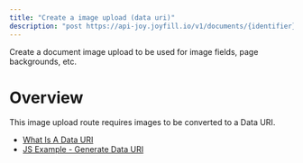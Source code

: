 ```yaml
---
title: "Create a image upload (data uri)"
description: "post https://api-joy.joyfill.io/v1/documents/{identifier}/files/datauri"
---
```


Create a document image upload to be used for image fields, page backgrounds, etc.

# Overview

This image upload route requires images to be converted to a Data URI.

* [What Is A Data URI](https://developer.mozilla.org/en-US/docs/Web/HTTP/Basics_of_HTTP/Data_URLs)
* [JS Example - Generate Data URI](/docs/image-uploads-and-pdf-conversions#js-example-how-to-generate-data-uri)
